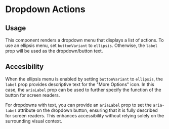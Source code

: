 

<Meta of={DropdownActionsStories} />

# Dropdown Actions

## Usage

This component renders a dropdown menu that displays a list of actions. To use an ellipsis menu, set `buttonVariant` to `ellipsis`. Otherwise, the `label` prop will be used as the dropdown/button text.

## Accesibility

When the ellipsis menu is enabled by setting `buttonVariant` to `ellipsis`, the `label` prop provides descriptive text for the "More Options" icon. In this case, the `ariaLabel` prop can be used to further specify the function of the button for screen readers.

For dropdowns with text, you can provide an `ariaLabel` prop to set the `aria-label` attribute on the dropdown button, ensuring that it is fully described for screen readers. This enhances accessibility without relying solely on the surrounding visual context.

<Primary />
<Controls />
<Stories />
